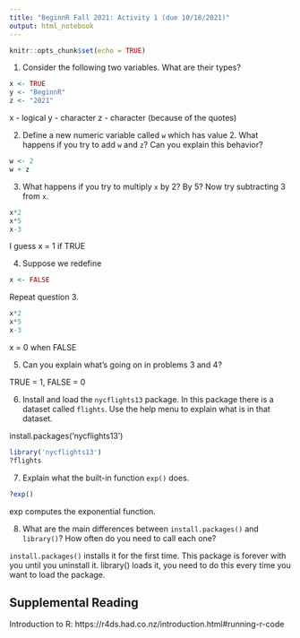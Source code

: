 ```yaml
---
title: "BeginnR Fall 2021: Activity 1 (due 10/18/2021)"
output: html_notebook
---
```


```r
knitr::opts_chunk$set(echo = TRUE)
```

1. Consider the following two variables. What are their types?

```r
x <- TRUE
y <- "BeginnR"
z <- "2021"
```
x - logical
y - character
z - character (because of the quotes)

2. Define a new numeric variable called `w` which has value 2. What happens if you try to add `w` and `z`? Can you explain this behavior?

```r
w <- 2
w + z
```

3. What happens if you try to multiply `x` by 2? By 5? Now try subtracting 3 from `x`.

```r
x*2
x*5
x-3
```
I guess x = 1 if TRUE

4. Suppose we redefine 
```r
x <- FALSE
```
Repeat question 3.

```r
x*2
x*5
x-3
```
x = 0 when FALSE

5. Can you explain what's going on in problems 3 and 4?

TRUE = 1, FALSE = 0

6. Install and load the `nycflights13` package. In this package there is a dataset called `flights`. Use the help menu to explain what is in that dataset.

install.packages('nycflights13')

```r
library('nycflights13')
?flights
```

7. Explain what the built-in function `exp()` does. 

```r
?exp()
```

exp computes the exponential function.

8. What are the main differences between `install.packages()` and `library()`? How often do you need to call each one?

`install.packages()` installs it for the first time. This package is forever with you until you uninstall it. library() loads it, you need to do this every time you want to load the package.
    
## Supplemental Reading
Introduction to R: https://r4ds.had.co.nz/introduction.html#running-r-code



